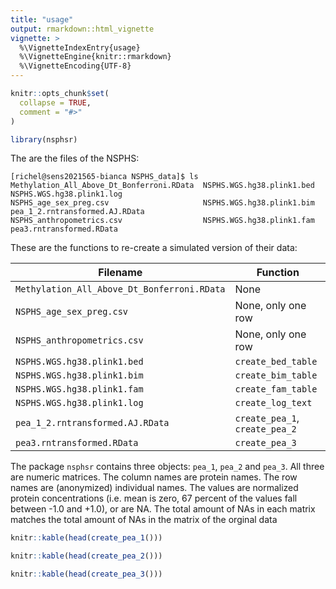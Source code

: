 ```yaml
---
title: "usage"
output: rmarkdown::html_vignette
vignette: >
  %\VignetteIndexEntry{usage}
  %\VignetteEngine{knitr::rmarkdown}
  %\VignetteEncoding{UTF-8}
---
```


```r
knitr::opts_chunk$set(
  collapse = TRUE,
  comment = "#>"
)
```

```r
library(nsphsr)
```

The are the files of the NSPHS:

```
[richel@sens2021565-bianca NSPHS_data]$ ls
Methylation_All_Above_Dt_Bonferroni.RData  NSPHS.WGS.hg38.plink1.bed  NSPHS.WGS.hg38.plink1.log
NSPHS_age_sex_preg.csv                     NSPHS.WGS.hg38.plink1.bim  pea_1_2.rntransformed.AJ.RData
NSPHS_anthropometrics.csv                  NSPHS.WGS.hg38.plink1.fam  pea3.rntransformed.RData
```

These are the functions to re-create a simulated version of their data:

Filename                                   |Function
-------------------------------------------|--------------------------------------
`Methylation_All_Above_Dt_Bonferroni.RData`|None
`NSPHS_age_sex_preg.csv`                   |None, only one row
`NSPHS_anthropometrics.csv`                |None, only one row
`NSPHS.WGS.hg38.plink1.bed`                |`create_bed_table`
`NSPHS.WGS.hg38.plink1.bim`                |`create_bim_table`
`NSPHS.WGS.hg38.plink1.fam`                |`create_fam_table`
`NSPHS.WGS.hg38.plink1.log`                |`create_log_text`
`pea_1_2.rntransformed.AJ.RData`           |`create_pea_1`, `create_pea_2`
`pea3.rntransformed.RData`                 |`create_pea_3`


The package `nsphsr` contains three objects: `pea_1`, `pea_2` and `pea_3`.
All three are numeric matrices.
The column names are protein names.
The row names are (anonymized) individual names.
The values are normalized protein concentrations (i.e. mean is zero, 
67 percent of the values fall between -1.0 and +1.0), or are NA.
The total amount of NAs in each matrix matches the total amount of NAs
in the matrix of the orginal data

```r
knitr::kable(head(create_pea_1()))
```


```r
knitr::kable(head(create_pea_2()))
```


```r
knitr::kable(head(create_pea_3()))
```
